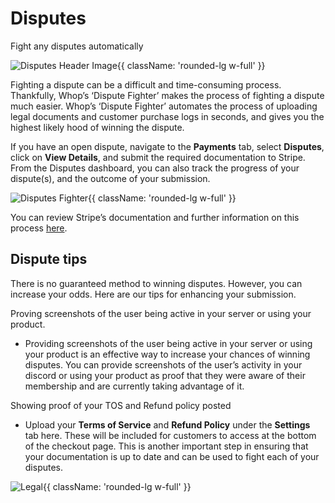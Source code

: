 
<HeroPattern />

<div className='lead'>

# Disputes

Fight any disputes automatically

![Disputes Header Image](https://i.imgur.com/pdDdmkD.png){{ className: 'rounded-lg w-full' }}

Fighting a dispute can be a difficult and time-consuming process. Thankfully, Whop’s ‘Dispute Fighter’ makes the process of fighting a dispute much easier. Whop’s ‘Dispute Fighter’ automates the process of uploading legal documents and customer purchase logs in seconds, and gives you the highest likely hood of winning the dispute.

If you have an open dispute, navigate to the **Payments** tab, select **Disputes**, click on **View Details**, and submit the required documentation to Stripe. From the Disputes dashboard, you can also track the progress of your dispute(s), and the outcome of your submission.

![Disputes Fighter](https://cdn.discordapp.com/attachments/1028424503707062362/1065712144777228378/DIsputeFighter.gif){{ className: 'rounded-lg w-full' }}

You can review Stripe’s documentation and further information on this process [here](https://stripe.com/docs/disputes/how-disputes-work).

## Dispute tips

There is no guaranteed method to winning disputes. However, you can increase your odds. Here are our tips for enhancing your submission.

Proving screenshots of the user being active in your server or using your product.

- Providing screenshots of the user being active in your server or using your product is an effective way to increase your chances of winning disputes. You can provide screenshots of the user’s activity in your discord or using your product as proof that they were aware of their membership and are currently taking advantage of it.

Showing proof of your TOS and Refund policy posted

- Upload your **Terms of Service** and **Refund Policy** under the **Settings** tab here. These will be included for customers to access at the bottom of the checkout page. This is another important step in ensuring that your documentation is up to date and can be used to fight each of your disputes.

![Legal](https://i.imgur.com/6NcPOJT.png){{ className: 'rounded-lg w-full' }}

</div>